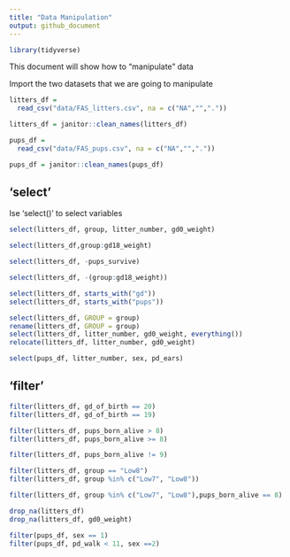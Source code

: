 ```yaml
---
title: "Data Manipulation"
output: github_document
---
```


```r
library(tidyverse)
```


This document will show how to "manipulate" data

Import the two datasets that we are going to manipulate

```r
litters_df = 
  read_csv("data/FAS_litters.csv", na = c("NA","","."))

litters_df = janitor::clean_names(litters_df)

pups_df = 
  read_csv("data/FAS_pups.csv", na = c("NA","","."))

pups_df = janitor::clean_names(pups_df)

```

## 'select'

Ise 'select()' to select variables

```r
select(litters_df, group, litter_number, gd0_weight)
```

```r
select(litters_df,group:gd18_weight)
```

```r
select(litters_df, -pups_survive)
```

```r
select(litters_df, -(group:gd18_weight))
```

```r
select(litters_df, starts_with("gd"))
select(litters_df, starts_with("pups"))
```

```r
select(litters_df, GROUP = group)
rename(litters_df, GROUP = group)
select(litters_df, litter_number, gd0_weight, everything())
relocate(litters_df, litter_number, gd0_weight)
```

```r
select(pups_df, litter_number, sex, pd_ears)
```

## 'filter'

```r
filter(litters_df, gd_of_birth == 20)
filter(litters_df, gd_of_birth == 19)
```

```r
filter(litters_df, pups_born_alive > 8)
filter(litters_df, pups_born_alive >= 8)
```

```r
filter(litters_df, pups_born_alive != 9)
```

```r
filter(litters_df, group == "Low8")
filter(litters_df, group %in% c("Low7", "Low8"))
```

```r
filter(litters_df, group %in% c("Low7", "Low8"),pups_born_alive == 8)
```

```r
drop_na(litters_df)
drop_na(litters_df, gd0_weight)
```

```r
filter(pups_df, sex == 1)
filter(pups_df, pd_walk < 11, sex ==2)
```

